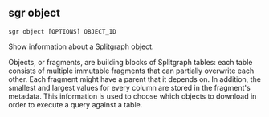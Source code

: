 
## sgr object

```sgr object [OPTIONS] OBJECT_ID```

Show information about a Splitgraph object.

Objects, or fragments, are building blocks of Splitgraph tables: each table consists of multiple immutable fragments
that can partially overwrite each other. Each fragment might have a parent that it depends on. In addition,
the smallest and largest values for every column are stored in the fragment's metadata. This information is used
to choose which objects to download in order to execute a query against a table.
